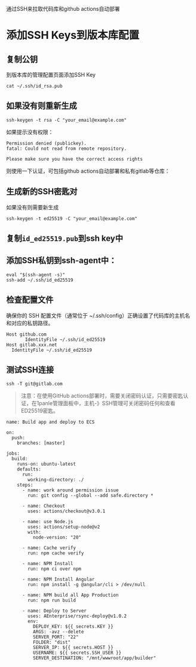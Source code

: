 
<Meta title="开发/部署/SSH" id="ssh" />

通过SSH来拉取代码库和github actions自动部署

# 添加SSH Keys到版本库配置

## 复制公钥

到版本库的管理配置页面添加SSH Key

```
cat ~/.ssh/id_rsa.pub
```

## 如果没有则重新生成

```
ssh-keygen -t rsa -C "your_email@example.com"
```

如果提示没有权限：

```
Permission denied (publickey).
fatal: Could not read from remote repository.

Please make sure you have the correct access rights
```

则使用一下认证，可包括github actions自动部署和私有gitlab等仓库：

## 生成新的SSH密匙对

如果没有则需要新生成

```
ssh-keygen -t ed25519 -C "your_email@example.com"
```

## 复制`id_ed25519.pub`到ssh key中

## 添加SSH私钥到ssh-agent中：

```
eval "$(ssh-agent -s)"
ssh-add ~/.ssh/id_ed25519
```

## 检查配置文件

确保你的 SSH 配置文件（通常位于 ~/.ssh/config）正确设置了代码库的主机名和对应的私钥路径。

```
Host github.com
       IdentityFile ~/.ssh/id_ed25519
Host gitlab.xxx.net
  IdentityFile ~/.ssh/id_ed25519
```

## 测试SSH连接

```
ssh -T git@gitlab.com
```

> 注意：在使用GitHub actions部署时，需要关闭密码认证，只需要密匙认证，在1panle管理面板中，主机-》SSH管理可关闭密码任何和查看ED25519密匙。

```
name: Build app and deploy to ECS

on:
  push:
    branches: [master]

jobs:
  build:
    runs-on: ubuntu-latest
    defaults:
      run:
        working-directory: ./
    steps:
      - name: work around permission issue
        run: git config --global --add safe.directory *

      - name: Checkout
        uses: actions/checkout@v3.0.1

      - name: use Node.js
        uses: actions/setup-node@v2
        with:
          node-version: "20"

      - name: Cache verify
        run: npm cache verify

      - name: NPM Install
        run: npm ci over npm

      - name: NPM Install Angular
        run: npm install -g @angular/cli > /dev/null

      - name: NPM build all App Production
        run: npm run build

      - name: Deploy to Server
        uses: AEnterprise/rsync-deploy@v1.0.2
        env:
          DEPLOY_KEY: ${{ secrets.KEY }}
          ARGS: -avz --delete
          SERVER_PORT: "22"
          FOLDER: "dist"
          SERVER_IP: ${{ secrets.HOST }}
          USERNAME: ${{ secrets.SSH_USER }}
          SERVER_DESTINATION: "/mnt/wwwroot/app/builder"

```
